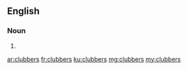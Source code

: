 ==English==

===Noun===
{{head|en|plural}}

# {{plural of|clubber|lang=en|nocat=1}}

[[ar:clubbers]]
[[fr:clubbers]]
[[ku:clubbers]]
[[mg:clubbers]]
[[my:clubbers]]